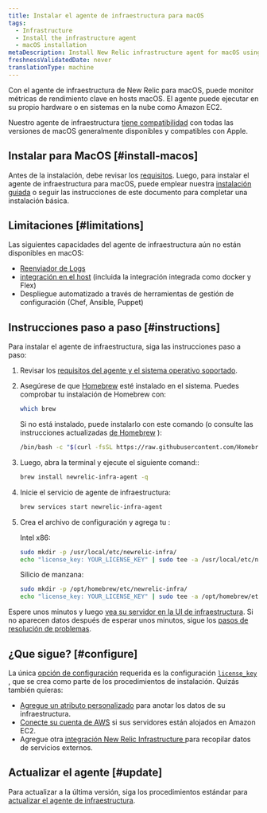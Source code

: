 ```yaml
---
title: Instalar el agente de infraestructura para macOS
tags:
  - Infrastructure
  - Install the infrastructure agent
  - macOS installation
metaDescription: Install New Relic infrastructure agent for macOS using Homebrew.
freshnessValidatedDate: never
translationType: machine
---
```


Con el agente de infraestructura de New Relic para macOS, puede monitor métricas de rendimiento clave en hosts macOS. El agente puede ejecutar en su propio hardware o en sistemas en la nube como Amazon EC2.

Nuestro agente de infraestructura [tiene compatibilidad](/docs/infrastructure/install-infrastructure-agent/get-started/requirements-infrastructure-agent) con todas las versiones de macOS generalmente disponibles y compatibles con Apple.

## Instalar para MacOS [#install-macos]

Antes de la instalación, debe revisar los [requisitos](/docs/infrastructure/new-relic-infrastructure/getting-started/compatibility-requirements-new-relic-infrastructure). Luego, para instalar el agente de infraestructura para macOS, puede emplear nuestra [instalación guiada](/docs/full-stack-observability/observe-everything/get-started/new-relic-guided-install-overview/) o seguir las instrucciones de este documento para completar una instalación básica.

## Limitaciones [#limitations]

Las siguientes capacidades del agente de infraestructura aún no están disponibles en macOS:

* [Reenviador de Logs](/docs/logs/enable-log-management-new-relic/enable-log-monitoring-new-relic/forward-your-logs-using-infrastructure-agent/)
* [integración en el host](/docs/integrations/host-integrations/get-started/introduction-host-integrations/) (incluida la integración integrada como docker y Flex)
* Despliegue automatizado a través de herramientas de gestión de configuración (Chef, Ansible, Puppet)

## Instrucciones paso a paso [#instructions]

Para instalar el agente de infraestructura, siga las instrucciones paso a paso:

1. Revisar los [requisitos del agente y el sistema operativo soportado](/docs/infrastructure/new-relic-infrastructure/getting-started/compatibility-requirements-new-relic-infrastructure).

2. Asegúrese de que [Homebrew](https://brew.sh/) esté instalado en el sistema. Puedes comprobar tu instalación de Homebrew con:

   ```bash
   which brew
   ```

   Si no está instalado, puede instalarlo con este comando (o consulte las instrucciones actualizadas [de Homebrew](https://brew.sh/) ):

   ```bash
   /bin/bash -c "$(curl -fsSL https://raw.githubusercontent.com/Homebrew/install/HEAD/install.sh)"
   ```

3. Luego, abra la terminal y ejecute el siguiente comand::

   ```bash
   brew install newrelic-infra-agent -q
   ```

4. Inicie el servicio de agente de infraestructura:

   ```bash
   brew services start newrelic-infra-agent
   ```

5. Crea el archivo de configuración y agrega tu <InlinePopover type="licenseKey" />:

   Intel x86:

   ```bash
   sudo mkdir -p /usr/local/etc/newrelic-infra/
   echo "license_key: YOUR_LICENSE_KEY" | sudo tee -a /usr/local/etc/newrelic-infra/newrelic-infra.yml
   ```

   Silicio de manzana:

   ```bash
   sudo mkdir -p /opt/homebrew/etc/newrelic-infra/
   echo "license_key: YOUR_LICENSE_KEY" | sudo tee -a /opt/homebrew/etc/newrelic-infra/newrelic-infra.yml
   ```

Espere unos minutos y luego [vea su servidor en la UI de infraestructura](/docs/infrastructure/infrastructure-ui-pages/infra-ui-overview). Si no aparecen datos después de esperar unos minutos, sigue los [pasos de resolución de problemas](/docs/infrastructure/new-relic-infrastructure/troubleshooting/no-data-appears-infrastructure).

<InstallFeedback />

## ¿Que sigue? [#configure]

La única [opción de configuración](/docs/infrastructure/install-configure-infrastructure/configuration/configure-infrastructure-agent) requerida es la configuración [`license_key`](/docs/Infrastructure-configure-your-agent#conf-license_key) , que se crea como parte de los procedimientos de instalación. Quizás también quieras:

* [Agregue un atributo personalizado](/docs/Infrastructure-configure-your-agent#conf-custom_attributes) para anotar los datos de su infraestructura.
* [Conecte su cuenta de AWS](/docs/infrastructure-amazon-aws-ec2-integration#connect) si sus servidores están alojados en Amazon EC2.
* Agregue otra [integración New Relic Infrastructure ](/docs/infrastructure/integrations-getting-started/getting-started/introduction-infrastructure-integrations)para recopilar datos de servicios externos.

## Actualizar el agente [#update]

Para actualizar a la última versión, siga los procedimientos estándar para [actualizar el agente de infraestructura](/docs/infrastructure/new-relic-infrastructure/installation/update-infrastructure-agent).